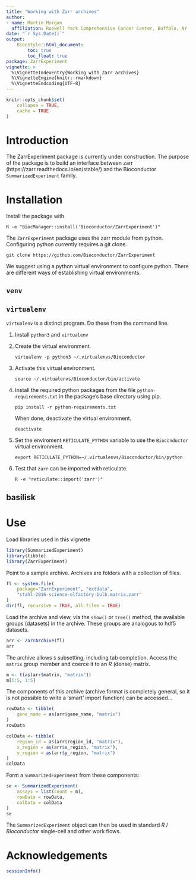 ```yaml
---
title: "Working with Zarr archives"
author: 
- name: Martin Morgan
  affiliation: Roswell Park Comprehensive Cancer Center, Buffalo, NY
date: "`r Sys.Date()`"
output:
    BiocStyle::html_document:
        toc: true
        toc_float: true
package: ZarrExperiment
vignette: >
  %\VignetteIndexEntry{Working with Zarr archives}
  %\VignetteEngine{knitr::rmarkdown}
  %\VignetteEndcoding{UTF-8}
---
```


```r
knitr::opts_chunk$set(
    collapse = TRUE,
    cache = TRUE
)
```

# Introduction

The ZarrExperiment package is currently under construction.  The
purpose of the package is to build an interface between
zarr (https://zarr.readthedocs.io/en/stable/) and the Bioconductor
`SummarizedExperiment` family.

# Installation

Install the package with

```
R -e "BiocManager::install('Bioconductor/ZarrExperiment')"
```

The `ZarrExperiment` package uses the zarr module from
python. Configuring python currently requires a git clone.

```
git clone https://github.com/Bioconductor/ZarrExperiment
```

We suggest using a python virtual environment to configure
python. There are different ways of establishing virtual environments.

## `venv`

## `virtualenv`

`virtualenv` is a distinct program. Do these from the command line.

1) Install `python3` and `virtualenv`

2) Create the virtual environment.

   ```
   virtualenv -p python3 ~/.virtualenvs/Bioconductor
   ``` 

3) Activate this virtual environment.

   ```
   source ~/.virtualenvs/Bioconductor/bin/activate
   ```

4) Install the required python packages from the file
   `python-requirements.txt` in the package's base directory using
   pip.

   ```
   pip install -r python-requirements.txt
   ```

   When done, deactivate the virtual environment.

   ```
   deactivate
   ```

6) Set the enviroment `RETICULATE_PYTHON` variable to use the `Bioconductor`
   virtual environment.

   ```
   export RETICULATE_PYTHON=~/.virtualenvs/Bioconductor/bin/python
   ```

7) Test that `zarr` can be imported with reticulate.

   ```
   R -e "reticulate::import('zarr')"
   ```

## basilisk

# Use

Load libraries used in this vignette

```r
library(SummarizedExperiment)
library(tibble)
library(ZarrExperiment)
```

Point to a sample archive. Archives are folders with a collection of files.

```r
fl <- system.file(
    package="ZarrExperiment", "extdata",
    "stahl-2016-science-olfactory-bulb.matrix.zarr"
)
dir(fl, recursive = TRUE, all.files = TRUE)
```

Load the archive and view, via the `show()` or `tree()` method, the
available groups (datasets) in the archive. These groups are analogous
to hdf5 datasets.

```r
arr <- ZarrArchive(fl)
arr
```

The archive allows `$` subsetting, including tab completion. Access
the `matrix` group member and coerce it to an _R_ (dense) matrix.

```r
m <- t(as(arr$matrix, "matrix"))
m[1:5, 1:5]
```

The components of this archive (archive format is completely general,
so it is not possible to write a 'smart' import function) can be
accessed...

```r
rowData <- tibble(
    gene_name = as(arr$gene_name, "matrix")
)
rowData

colData <- tibble(
    region_id = as(arr$region_id, "matrix"),
    x_region = as(arr$x_region, "matrix"),
    y_region = as(arr$y_region, "matrix")
)
colData
```

Form a `SummarizedExperiment` from these components:

```r
se <- SummarizedExperiment(
    assays = list(count = m),
    rowData = rowData,
    colData = colData
)
se
```

The `SummarizedExperiment` object can then be used in standard _R_ /
_Bioconductor_ single-cell and other work flows.

# Acknowledgements

```r
sessionInfo()
```
